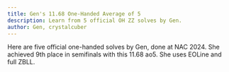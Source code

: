 ```yaml
---
title: Gen's 11.68 One-Handed Average of 5
description: Learn from 5 official OH ZZ solves by Gen.
author: Gen, crystalcuber
---
```



Here are five official one-handed solves by Gen, done at NAC 2024.
She achieved 9th place in semifinals with this 11.68 ao5.
She uses EOLine and full ZBLL.

<br />

<ReconCollection recons={RECONS} youtubeVideoId="GE2QVYJWSjc"/>
